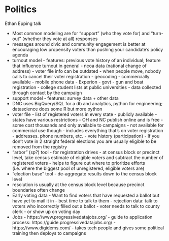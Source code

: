# Politics


Ethan Epping talk

-   Most common modeling are for "support" (who they vote for) and "turn-out" (whether they vote at all) responses
-   messages around civic and community engagement is better at encouraging low propensity voters than pushing your candidate's policy agenda
-   turnout model
		-   features: previous vote history of an individual; feature that influence turnout in general
		-   ncoa data (national change of address)
				-   voter file info can be outdated
				-   when people move, nobody calls to cancel their voter registration
		-   geocoding
		-   commercially available
				-   mobile phone data
				-   Experion
		-   govt
				-   gun and boat registration
				-   college student lists at public universities
		-   data collected through contact by the campaign
-   support model
		-   features: survey data + other data
-   DNC uses BigQuery/SQL for a db and analytics, python for engineering; datascience does some R but more python
-   voter file
		-   list of registered voters in every state
		-   publicly available
		-   states have various restrictions
				-   OH and NC publish online and is free
				-   some cost thousands and only available to campaigns
				-   not available for commercial use though
		-   includes everything that's on voter registration
		-   addresses. phone numbers, etc.
		-   vote history (participation)
		-   If you don't vote in 2 straight federal elections you are usually eligible to be removed from the registry
-   "arbor" (sp?) tool
		-   for registration drives
		-   at census block or precinct level, take census estimate of eligible voters and subtract the number of registered voters
		-   helps to figure out where to prioritize efforts (i.e. where the biggest pool of unregistered, eligible voters are)
-   "election base" tool
		-   de-aggregate results down to the census block level
-   resolution is usually at the census block level because precinct boundaries often change
-   Early voting data
		-   Want to find voters that have requested a ballot but have yet to mail it in
		-   best time to talk to them
		-   rejection data: talk to voters who incorrectly filled out a ballot
		-   voter needs to talk to county clerk
		-   or show up on voting day
-   Jobs
		-   https://www.progressivedatajobs.org/
		-   guide to application process: https://guide.progressivedatajobs.org/
		-   https://www.digidems.com/
		-   takes tech people and gives some political training then deploys to campaigns

